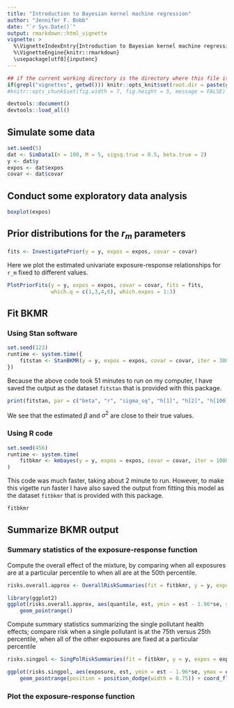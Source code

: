 ```yaml
---
title: "Introduction to Bayesian kernel machine regression"
author: "Jennifer F. Bobb"
date: "`r Sys.Date()`"
output: rmarkdown::html_vignette
vignette: >
  %\VignetteIndexEntry{Introduction to Bayesian kernel machine regression}
  %\VignetteEngine{knitr::rmarkdown}
  \usepackage[utf8]{inputenc}
---
```


```r
## if the current working directory is the directory where this file is located rather than the project directory, set the working directory to the project directory
if(grepl("vignettes", getwd())) knitr::opts_knit$set(root.dir = paste(getwd(), "..", sep = "/"))
#knitr::opts_chunk$set(fig.width = 7, fig.height = 5, message = FALSE)
```

```r
devtools::document()
devtools::load_all()
```

## Simulate some data

```r
set.seed(5)
dat <- SimData1(n = 100, M = 5, sigsq.true = 0.5, beta.true = 2)
y <- dat$y
expos <- dat$expos
covar <- dat$covar
```

## Conduct some exploratory data analysis

```r
boxplot(expos)
```

## Prior distributions for the $r_m$ parameters

```r
fits <- InvestigatePrior(y = y, expos = expos, covar = covar)
```

Here we plot the estimated univariate exposure-response relationships for `r_m` fixed to different values.
```r
PlotPriorFits(y = y, expos = expos, covar = covar, fits = fits, 
              which.q = c(1,3,4,6), which.expos = 1:3)
```

## Fit BKMR 

### Using Stan software

```r
set.seed(123)
runtime <- system.time({
    fitstan <- StanBKMR(y = y, expos = expos, covar = covar, iter = 300, chains = 4)
})
```

Because the above code took 51 minutes to run on my computer, I have saved the output as the dataset `fitstan` that is provided with this package. 
```r
print(fitstan, par = c("beta", "r", "sigma_sq", "h[1]", "h[2]", "h[100]"))
```

We see that the estimated $\beta$ and $\sigma^2$ are close to their true values.

### Using R code

```r
set.seed(456)
runtime <- system.time(
    fitbkmr <- kmbayes(y = y, expos = expos, covar = covar, iter = 10000, quiet = FALSE)
)
```

This code was much faster, taking about 2 minute to run. However, to make this vigette run faster I have also saved the output from fitting this model as the dataset `fitbkmr` that is provided with this package.
```r
fitbkmr
```

## Summarize BKMR output

### Summary statistics of the exposure-response function

Compute the overall effect of the mixture, by comparing when all exposures are at a particular percentile to when all are at the 50th percentile.

```r
risks.overall.approx <- OverallRiskSummaries(fit = fitbkmr, y = y, expos = expos, covar = covar)
```

```r
library(ggplot2)
ggplot(risks.overall.approx, aes(quantile, est, ymin = est - 1.96*se, ymax = est + 1.96*se)) + 
    geom_pointrange()
```

Compute summary statistics summarizing the single pollutant health effects; compare risk when a single pollutant is at the 75th versus 25th percentile, when all of the other exposures are fixed at a particular percentile

```r
risks.singpol <- SingPolRiskSummaries(fit = fitbkmr, y = y, expos = expos, covar = covar)
```

```r
ggplot(risks.singpol, aes(exposure, est, ymin = est - 1.96*se, ymax = est + 1.96*se, col = q.fixed)) + 
    geom_pointrange(position = position_dodge(width = 0.75)) + coord_flip()
```

### Plot the exposure-response function









































